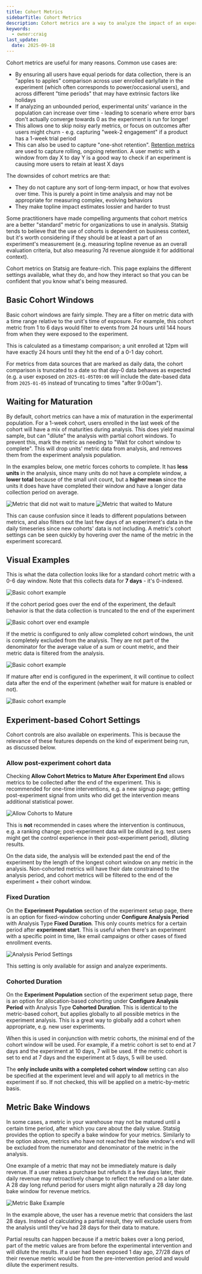 ```yaml
---
title: Cohort Metrics
sidebarTitle: Cohort Metrics
description: Cohort metrics are a way to analyze the impact of an experiment in a certain time frame per experimental unit
keywords:
  - owner:craig
last_update:
  date: 2025-09-18
---
```


Cohort metrics are useful for many reasons. Common use cases are:

- By ensuring all users have equal periods for data collection, there is an "apples to apples" comparison across user enrolled early/late in the experiment (which often corresponds to power/occasional users), and across different "time periods" that may have extrinsic factors like holidays
- If analyzing an unbounded period, experimental units' variance in the population can increase over time - leading to scenario where error bars don't actually converge towards 0 as the experiment is run for longer!
- This allows one to skip noisy early metrics, or focus on outcomes after users might churn - e.g. capturing "week-2 engagement" if a product has a 1-week trial period
- This can also be used to capture "one-shot retention". [Retention metrics]() are used to capture rolling, ongoing retention. A user metric with a window from day X to day Y is a good way to check if an experiment is causing more users to retain at least X days

The downsides of cohort metrics are that:

- They do not capture any sort of long-term impact, or how that evolves over time. This is purely a point in time analysis and may not be appropriate for measuring complex, evolving behaviors
- They make topline impact estimates lossier and harder to trust

Some practitioners have made compelling arguments that cohort metrics are a better "standard" metric for organizations to use in analysis. Statsig tends to believe that the use of cohorts is dependent on business context, but it's worth considering if they should be at least a part of an experiment's measurement (e.g. measuring topline revenue as an overall evaluation criteria, but also measuring 7d revenue alongside it for additional context).

Cohort metrics on Statsig are feature-rich. This page explains the different settings available, what they do, and how they interact so that you can be confident that you know what's being measured.

## Basic Cohort Windows

Basic cohort windows are fairly simple. They are a filter on metric data with a time range relative to the unit's time of exposure. 
For example, this cohort metric from 1 to 6 days would filter to events from 24 hours until 144 hours from when they were exposed to the experiment.

<Note>
This is calculated as a timestamp comparison; a unit enrolled at 12pm will have exactly 24 hours until they hit the end of a 0-1 day cohort.
</Note>

For metrics from data sources that are marked as daily data, the cohort comparison is truncated to a date so that day-0 data behaves as expected (e.g. a user exposed on `2025-01-05T09:00` will include the date-based data from `2025-01-05` instead of truncating to times "after 9:00am").

## Waiting for Maturation

By default, cohort metrics can have a mix of maturation in the experimental population. For a 1-week cohort, users enrolled in the last week of the cohort will have a mix of maturities during analysis. This does yield maximal sample, but can "dilute" the analysis with partial cohort windows. To prevent this, mark the metric as needing to "Wait for cohort window to complete". This will drop units' metric data from analysis, and removes them from the experiment analysis population.

In the examples below, one metric forces cohorts to complete. It has **less units** in the analysis, since many units do not have a complete window, a **lower total** because of the small unit count, but a **higher mean** since the units it does have have completed their window and have a longer data collection period on average.

<Frame>
  <img src="/images/whn/basic_cohort_metric.png" alt="Metric that did not wait to mature" />
</Frame>
<Frame>
  <img src="/images/whn/wait_to_mature_metric.png" alt="Metric that waited to Mature" />
</Frame>

This can cause confusion since it leads to different populations between metrics, and also filters out the last few days of an experiment's data in the daily timeseries since new cohorts' data is not including. A metric's cohort settings can be seen quickly by hovering over the name of the metric in the experiment scorecard.

## Visual Examples

This is what the data collection looks like for a standard cohort metric with a 0-6 day window. Note that this collects data for **7 days** - it's 0-indexed.

<Frame>
  <img src="/images/whn/basic_cohort_example.png" alt="Basic cohort example" />
</Frame>

If the cohort period goes over the end of the experiment, the default behavior is that the data collection is truncated to the end of the experiment

<Frame>
  <img src="/images/whn/basic_cohort_over_end_example.png" alt="Basic cohort over end example" />
</Frame>

If the metric is configured to only allow completed cohort windows, the unit is completely excluded from the analysis. They are not part of the denominator for the average value of a sum or count metric, and their metric data is filtered from the analysis.

<Frame>
  <img src="/images/whn/completed_window_example.png" alt="Basic cohort example" />
</Frame>

If mature after end is configured in the experiment, it will continue to collect data after the end of the experiment (whether wait for mature is enabled or not).

<Frame>
  <img src="/images/whn/mature_after_end_example.png" alt="Basic cohort example" />
</Frame>

## Experiment-based Cohort Settings

Cohort controls are also available on experiments. This is because the relevance of these features depends on the kind of experiment being run, as discussed below.

### Allow post-experiment cohort data

Checking **Allow Cohort Metrics to Mature After Experiment End** allows metrics to be collected after the end of the experiment. This is recommended for one-time interventions, e.g. a new signup page; getting post-experiment signal from units who did get the intervention means additional statistical power.

<Frame>
  <img src="/images/whn/allow_cohorts_to_mature.png" alt="Allow Cohorts to Mature" />
</Frame>

This is **not** recommended in cases where the intervention is continuous, e.g. a ranking change; post-experiment data will be diluted (e.g. test users might get the control experience in their post-experiment period), diluting results.

On the data side, the analysis will be extended past the end of the experiment by the length of the longest cohort window on any metric in the analysis. Non-cohorted metrics will have their date constrained to the analysis period, and cohort metrics will be filtered to the end of the experiment + their cohort window.

### Fixed Duration

On the **Experiment Population** section of the experiment setup page, there is an option for fixed-window cohorting under **Configure Analysis Period** with Analysis Type **Fixed Duration**. This only counts metrics for a certain period after **experiment start**. This is useful when there's an experiment with a specific point in time, like email campaigns or other cases of fixed enrollment events.

<Frame>
  <img src="/images/whn/configure_analysis_period.png" alt="Analysis Period Settings" />
</Frame>

This setting is only available for assign and analyze experiments.

### Cohorted Duration

On the **Experiment Population** section of the experiment setup page, there is an option for allocation-based cohorting under **Configure Analysis Period** with Analysis Type **Cohorted Duration**. This is identical to the metric-based cohort, but applies globally to all possible metrics in the experiment analysis. This is a great way to globally add a cohort when appropriate, e.g. new user experiments.

<Note>
When this is used in conjunction with metric cohorts, the minimal end of the cohort window will be used.
For example, if a metric cohort is set to end at 7 days and the experiment at 10 days, 7 will be used. If the metric cohort is set to end at 7 days and the experiment at 5 days, 5 will be used.
</Note>

The **only include units with a completed cohort window** setting can also be specified at the experiment level and will apply to all metrics in the experiment if so. If not checked, this will be applied on a metric-by-metric basis.

## Metric Bake Windows

In some cases, a metric in your warehouse may not be matured until a certain time period, after which you care about the daily value. Statsig provides the option to specify a bake window for your metrics. Similarly to the option above, metrics who have not reached the bake window's end will be excluded from the numerator and denominator of the metric in the analysis.

One example of a metric that may not be immediately mature is daily revenue. If a user makes a purchase but refunds it a few days later, their daily revenue may retroactively change to reflect the refund on a later date. A 28 day long refund period for users might align naturally a 28 day long bake window for revenue metrics.

<Frame>
  <img src="https://github.com/statsig-io/docs/assets/102695539/7c0ca9e7-ae49-4213-96aa-e0815a46940e" alt="Metric Bake Example" />
</Frame>

In the example above, the user has a revenue metric that considers the last 28 days. Instead of calculating a partial result, they will exclude users from the analysis until they've had 28 days for their data to mature.

Partial results can happen because if a metric bakes over a long period, part of the metric values are from before the experimental intervention and will dilute the results. If a user had been exposed 1 day ago, 27/28 days of their revenue metric would be from the pre-intervention period and would dilute the experiment results.
